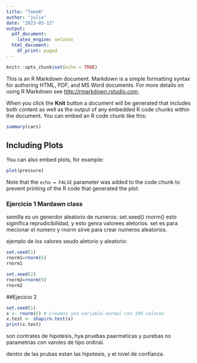 ```yaml
---
title: "Tema6"
author: "julio"
date: "2023-03-13"
output:
  pdf_document:
    latex_engine: xelatex
  html_document:
    df_print: paged
---
```


```r
knitr::opts_chunk$set(echo = TRUE)
```


This is an R Markdown document. Markdown is a simple formatting syntax for authoring HTML, PDF, and MS Word documents. For more details on using R Markdown see <http://rmarkdown.rstudio.com>.

When you click the **Knit** button a document will be generated that includes both content as well as the output of any embedded R code chunks within the document. You can embed an R code chunk like this:

```r
summary(cars)
```

## Including Plots

You can also embed plots, for example:

```r
plot(pressure)
```

Note that the `echo = FALSE` parameter was added to the code chunk to prevent printing of the R code that generated the plot.

### Ejercicio 1 Mardawn class 
semilla es un generdor aleatorio de numeros: set.seed()
rnorm() esto siginifica reprudicibilidad, y esto genra valorees aletorios. set es para mecionar el numero y rnorm sirve para crear numeros aleatorios. 

ejemplo de los valores seudo aletorio y aleatorio:

```r
set.seed(1)
rnorm1=rnorm(6)
rnorm1
```


```r
set.seed(2)
rnorm2=rnorm(9)
rnorm2

```
##Ejecicio 2

```r
set.seed(1)
x <- rnorm(6) # Creamos una variable normal con 100 valores
x.test <- shapiro.test(x)
print(x.test)
```
son contrates de hipotesis, hya pruebas paarmeticas y purebas no parametrias con varoles de tipo ordinal.

dentro de las prubas estan las hipotesis, y el nivel de confianza.





